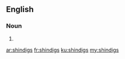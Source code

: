==English==

===Noun===
{{head|en|noun plural form}}

# {{plural of|shindig|lang=en}}

[[ar:shindigs]]
[[fr:shindigs]]
[[ku:shindigs]]
[[my:shindigs]]